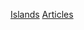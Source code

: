 {{Wikipedia category}}
{{Articles by Quality|topic=島嶼}}
{{Articles by Importance|topic=島嶼}}
{{CatAutoTOC}}

[[Category:依专题划分的条目|Islands]]
[[Category:島嶼專題|Articles]]